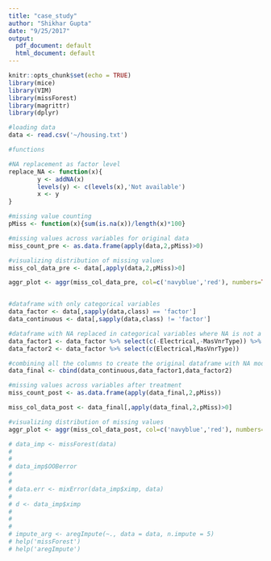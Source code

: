 ```yaml
---
title: "case_study"
author: "Shikhar Gupta"
date: "9/25/2017"
output:
  pdf_document: default
  html_document: default
---
```


```r
knitr::opts_chunk$set(echo = TRUE)
library(mice)
library(VIM)
library(missForest)
library(magrittr)
library(dplyr)
```

```r
#loading data
data <- read.csv('~/housing.txt')
```

```r
#functions

#NA replacement as factor level
replace_NA <- function(x){
        y <- addNA(x)
        levels(y) <- c(levels(x),'Not available')
        x <- y
}

#missing value counting
pMiss <- function(x){sum(is.na(x))/length(x)*100}

```



```r

#missing values across variables for original data
miss_count_pre <- as.data.frame(apply(data,2,pMiss)>0)

#visualizing distribution of missing values
miss_col_data_pre <- data[,apply(data,2,pMiss)>0]

aggr_plot <- aggr(miss_col_data_pre, col=c('navyblue','red'), numbers=TRUE, sortVars=TRUE, labels=names(data), cex.axis=.7, gap=3, ylab=c("Histogram of missing data","Pattern"))


#dataframe with only categorical variables
data_factor <- data[,sapply(data,class) == 'factor']
data_continuous <- data[,sapply(data,class) != 'factor']

#dataframe with NA replaced in categorical variables where NA is not a missing value
data_factor1 <- data_factor %>% select(c(-Electrical,-MasVnrType)) %>% sapply(replace_NA) %>% data.frame()
data_factor2 <- data_factor %>% select(c(Electrical,MasVnrType))

#combining all the columns to create the original dataframe with NA modified
data_final <- cbind(data_continuous,data_factor1,data_factor2)

#missing values across variables after treatment
miss_count_post <- as.data.frame(apply(data_final,2,pMiss))

miss_col_data_post <- data_final[,apply(data_final,2,pMiss)>0]

#visualizing distribution of missing values
aggr_plot <- aggr(miss_col_data_post, col=c('navyblue','red'), numbers=TRUE, sortVars=TRUE, labels=names(data), cex.axis=.7, gap=3, ylab=c("Histogram of missing data","Pattern"))
```



```r
# data_imp <- missForest(data)
# 
# 
# data_imp$OOBerror
# 
# 
# data.err <- mixError(data_imp$ximp, data)
# 
# d <- data_imp$ximp
# 
# 
# 
# impute_arg <- aregImpute(~., data = data, n.impute = 5)
# help('missForest')
# help('aregImpute')
```

